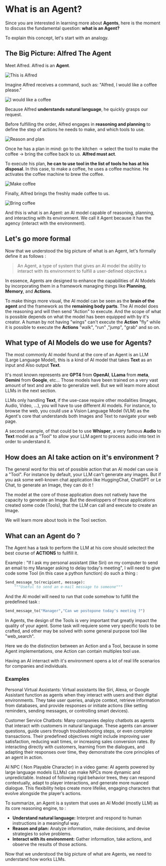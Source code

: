 # What is an Agent?

Since you are interested in learning more about **Agents**, here is the moment to discuss the fundamental question: **what is an Agent?**

To explain this concept, let's start with an analogy.

## The Big Picture: Alfred The Agent

Meet Alfred. Alfred is an **Agent**.

<img src="https://huggingface.co/datasets/agents-course/course-images/resolve/main/en/unit1/this-is-alfred.jpg" alt="This is Alfred"/>

Imagine Alfred receives a command, such as: "Alfred, I would like a coffee please."

<img src="https://huggingface.co/datasets/agents-course/course-images/resolve/main/en/unit1/coffee-please.jpg" alt="I would like a coffee"/>

Because Alfred **understands natural language**, he quickly grasps our request.

Before fulfilling the order, Alfred engages in **reasoning and planning** to define the step of actions he needs to make, and which tools to use.

<img src="https://huggingface.co/datasets/agents-course/course-images/resolve/main/en/unit1/reason-and-plan.jpg" alt="Reason and plan"/>

Once he has a plan in mind: go to the kitchen -> select the tool to make the coffee -> bring the coffee back to us. **Alfred must act**. 

To execute his plan, **he can to use tool in the list of tools he has at his disposal**. In this case, to make a coffee, he uses a coffee machine. He activates the coffee machine to brew the coffee.

<img src="https://huggingface.co/datasets/agents-course/course-images/resolve/main/en/unit1/make-coffee.jpg" alt="Make coffee"/>

Finally, Alfred brings the freshly made coffee to us.

<img src="https://huggingface.co/datasets/agents-course/course-images/resolve/main/en/unit1/bring-coffee.jpg" alt="Bring coffee"/>

And this is what is an Agent: an AI model capable of reasoning, planning, and interacting with its environment. We call it Agent because it has the agency (interact with the environment).


<!-- Image that Summarize the process -->


## Let's go more formal

Now that we understood the big picture of what is an Agent, let's formally define it as follows :

> An Agent, a type of system that gives an AI model the ability to interact with its environment to fulfill a user-defined objective.s

In essence, Agents are designed to enhance the capabilities of AI Models by incorporating them in a framework managing things like **Planning**, **Memory**, and **Actions**.

To make things more visual, the AI model can be seen as the **brain of the agent** and the framework as the **remaining body parts**. The AI model does the reasoning and will then send "Action" to execute. And the scope of what is possible depends on what the model has been equipped with by it's creator. A human by not having "wings" can't execute the **Action** "fly" while it is possible to execute the **Actions** "walk", "run" ,"jump", "grab" and so on.


## What type of AI Models do we use for Agents?

The most commonly AI model found at the core of an Agent is an LLM (Large Language Model), this is a kind of AI model that takes **Text** as an input and Also output **Text**. 

It's most known represents are **GPT4** from **OpenAI**, **LLama** from **meta**, **Gemini** from **Google**, etc... Those models have been trained on a very vast amount of text and are able to generalize well. But we will learn more about LLMs in the next section.

LLMs only handling **Text**, if the use-case require other modalities (Images, Audio, Video, ...), you will have to use different AI models. For instance, to browse the web, you could use a Vision Language Model (VLM) as the Agent's core that understands both Images and Text to navigate your web page.

A second example, of that could be to use **Whisper**, a very famous **Audio** to **Text** model as a "Tool" to allow your LLM agent to process audio into text in order to understand it.

## How does an AI take action on it's environment ?

The general word for this set of possible action that an AI model can use is a "Tool". For instance by default, your LLM can't generate any images. But if you ask some well-known chat application like HuggingChat, ChatGPT or Le Chat, to generate an Image, they can do it !

The model at the core of those application does not natively have the capacity to generate an Image. But the developpers of those applications created some code (Tools), that the LLM can call and execute to create an Image.

<!-- Illustration --> 

We will learn more about tools in the Tool section.

## What can an Agent do ?

The Agent has a task to perform the LLM at his core should selectect the best course of **ACTIONS** to fullfill it.

Example : "If I ask my personal assistant (like Siri) on my computer to send an email to my Manager asking to delay today's meeting", I will need to give code some Tool (in this case a python function) do such a thing :

```python
Send_message_to(recipient, message):
    """Useful to send an e-mail message to someone"""
```

And the AI model will need to run that code somehow to fulfill the predefined task :
```python
Send_message_to("Manager","Can we postopone today's meeting ?")
```

In Agents, the design of the Tools is very important that greatly impact the quality of your agent. Some task will requiere some very specific tools to be crafted, and other may be solved with some general purpose tool like "web_search".

Here we do the distinction between an Action and a Tool, because in some Agent implementations, one Action can contain multiples tool use.

Having an AI interract with it's environment opens a lot of real life scenarios for companies and individuals.

### Examples
Personal Virtual Assistants:
Virtual assistants like Siri, Alexa, or Google Assistant function as agents when they interact with users and their digital environments. They take user queries, analyze context, retrieve information from databases, and provide responses or initiate actions (like setting reminders, sending messages, or controlling smart devices).

Customer Service Chatbots:
Many companies deploy chatbots as agents that interact with customers in natural language. These agents can answer questions, guide users through troubleshooting steps, or even complete transactions. Their predefined objectives might include improving user satisfaction, reducing wait times, or increasing sales conversion rates. By interacting directly with customers, learning from the dialogues, and adapting their responses over time, they demonstrate the core principles of an agent in action.

AI NPC ( Non Playable Character) in a video game:
AI agents powered by large language models (LLMs) can make NPCs more dynamic and unpredictable. Instead of following rigid behavior trees, they can respond contextually, adapt to player interactions, and generate more nuanced dialogue. This flexibility helps create more lifelike, engaging characters that evolve alongside the player’s actions.


To summarize, an Agent is a system that uses an AI Model (mostly LLM) as its core reasoning engine, to :

* **Understand natural language:**  Interpret and respond to human instructions in a meaningful way.
* **Reason and plan:** Analyze information, make decisions, and devise strategies to solve problems.
* **Interact with its environment:**  Gather information, take actions, and observe the results of those actions.

Now that we understood the big picture of what are Agents, we need to understand how works LLMs.
